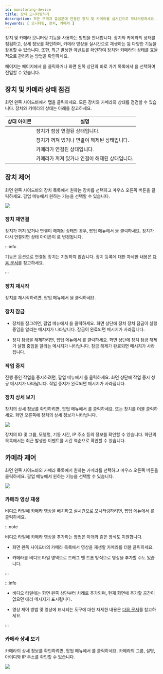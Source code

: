 ```yaml
---
id: monitoring-device
title: 장치 모니터링하기
description: 모든 구역과 출입문에 연결된 장치 및 카메라를 실시간으로 모니터링하세요. 장치와 카메라의 상태 점검, 상세 정보 확인, 카메라 영상 재생 등 다양한 기능을 통해 효율적으로 관리할 수 있습니다.
keywords: [ 모니터링, 장치, 카메라 ]
---
```


장치 및 카메라 모니터링 기능을 사용하는 방법을 안내합니다. 장치와 카메라의 상태를 점검하고, 상세 정보를 확인하며, 카메라 영상을 실시간으로 재생하는 등 다양한 기능을 활용할 수 있습니다. 또한, 최근 발생한 이벤트를 확인하여 장치와 카메라의 상태를 효율적으로 관리하는 방법을 확인하세요.

<Cmd sid='arena.title' /> 페이지는 <Cmd sid='shell.header.launcher' /> 페이지에서 <Cmd sid='arena.title' />을 클릭하거나 화면 왼쪽 상단의 바로 가기 목록에서 <Cmd sid='arena.title' />을 선택하여 진입할 수 있습니다.

## 장치 및 카메라 상태 점검

화면 왼쪽 사이드바에서 <Cmd sid='arena.tree.device.title' /> 탭을 클릭하세요. 모든 장치와 카메라의 상태를 점검할 수 있습니다. 장치와 카메라의 상태는 아래를 참고하세요.

<div className='col2--20-80 overflow-x'>

| 상태 아이콘 | 설명 |
| :--: | -- |
| <StatusOK/> | 장치가 정상 연결된 상태입니다. |
| <StatusFail /> | 장치가 꺼져 있거나 연결이 해제된 상태입니다. |
| <IcCamOk width='auto' height='35px'/> | 카메라가 연결된 상태입니다. |
| <IcCamFail width='auto' height='35px'/> | 카메라가 꺼져 있거나 연결이 해제된 상태입니다. |

</div>


## 장치 제어

화면 왼쪽 사이드바의 장치 목록에서 원하는 장치를 선택하고 마우스 오른쪽 버튼을 클릭하세요. 팝업 메뉴에서 원하는 기능을 선택할 수 있습니다.

<Image src='/img/biostarx-monitoring-device-popup.png' />

### 장치 재연결

장치가 꺼져 있거나 연결이 해제된 상태인 경우, 팝업 메뉴에서 <Cmd sid='arena.tree.contextMenu.reconnect' />을 클릭하세요. 장치가 다시 연결되면 상태 아이콘이 <StatusOK/>로 변경됩니다.

:::info

<Cmd sid='arena.tree.contextMenu.reconnect' /> 기능은 <Cmd sid='device.info.deviceToServerConnection' product='2' /> 옵션으로 연결된 장치는 지원하지 않습니다. 장치 등록에 대한 자세한 내용은 [다음 문서](settings-adding-devices#setipaddress)를 참고하세요.

:::


### 장치 재시작

장치를 재시작하려면, 팝업 메뉴에서 <Cmd sid='arena.tree.contextMenu.reboot' />을 클릭하세요. 


### 장치 잠금

* 장치를 잠그려면, 팝업 메뉴에서 <Cmd sid='arena.tree.contextMenu.deviceLock' />을 클릭하세요. 화면 상단에 장치 장치 잠금이 실행 중임을 알리는 메시지가 나타납니다. 잠금이 완료되면 메시지가 사라집니다.

* 장치 잠금을 해제하려면, 팝업 메뉴에서 <Cmd sid='arena.tree.contextMenu.deviceUnlock' />를 클릭하세요. 화면 상단에 장치 잠금 해제가 실행 중임을 알리는 메시지가 나타납니다. 잠금 해제가 완료되면 메시지가 사라집니다.


### 작업 중지

진행 중인 작업을 중지하려면, 팝업 메뉴에서 <Cmd sid='arena.tree.contextMenu.stopAction' />를 클릭하세요. 화면 상단에 작업 중지 성공 메시지가 나타납니다. 작업 중지가 완료되면 메시지가 사라집니다.


### 장치 상세 보기

장치의 상세 정보를 확인하려면, 팝업 메뉴에서 <Cmd sid='arena.tree.contextMenu.viewDetail' />를 클릭하세요. 또는  장치를 더블 클릭하세요. 화면 오른쪽에 장치의 상세 정보가 나타납니다.

<Image src='/img/biostarx-monitoring-device-details.png' />

장치의 ID 및 그룹, 모델명, 기동 시간, IP 주소 등의 정보를 확인할 수 있습니다. 하단의 <Cmd sid='arena.recentEvent' /> 목록에서는 최근 발생한 이벤트를 시간 역순으로 확인할 수 있습니다.


## 카메라 제어

화면 왼쪽 사이드바의 카메라 목록에서 원하는 카메라를 선택하고 마우스 오른쪽 버튼을 클릭하세요. 팝업 메뉴에서 원하는 기능을 선택할 수 있습니다.

<Image src='/img/biostarx-monitoring-camera-popup.png' />

### 카메라 영상 재생

비디오 타일에 카메라 영상을 배치하고 실시간으로 모니터링하려면, 팝업 메뉴에서 <Cmd sid='arena.tree.contextMenu.openVideo' />를 클릭하세요.

:::note

비디오 타일에 카메라 영상을 추가하는 방법은 아래와 같은 방식도 지원합니다.

* 화면 왼쪽 사이드바의 카메라 목록에서 영상을 재생할 카메라를 더블 클릭하세요. 

* 카메라를 비디오 타일 영역으로 드래그 앤 드롭 방식으로 영상을 추가할 수도 있습니다.

:::

:::info

* 비디오 타일에는 화면 왼쪽 상단부터 차례로 추가되며, 현재 화면에 추가할 공간이 없으면 에러 메시지가 표시됩니다.

* 영상 제어 방법 및 영상에 표시되는 도구에 대한 자세한 내용은 [다음 문서](monitoring-video)를 참고하세요.

:::


### 카메라 상세 보기

카메라의 상세 정보를 확인하려면, 팝업 메뉴에서 <Cmd sid='arena.tree.contextMenu.viewDetail' />를 클릭하세요. 카메라의 그룹, 설명, 아이디와 IP 주소를 확인할 수 있습니다.

<Image src='/img/biostarx-monitoring-camera-details.png' />